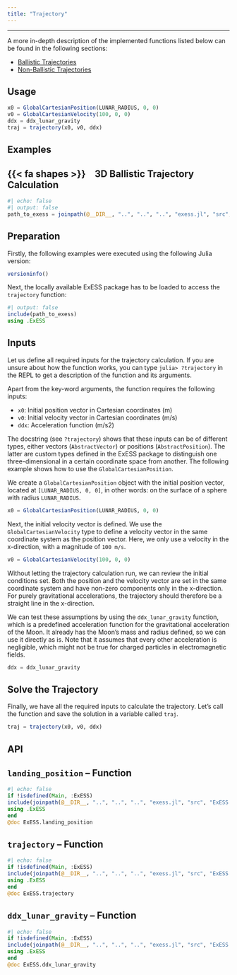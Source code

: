 ```yaml
---
title: "Trajectory"
---
```

---

A more in-depth description of the implemented functions listed below can be found in the following sections:

* [Ballistic Trajectories](/documentation/trajectories/ballistic_trajectories.qmd)
* [Non-Ballistic Trajectories](/documentation/trajectories/non-ballistic_trajectories.qmd)


## Usage

```julia
x0 = GlobalCartesianPosition(LUNAR_RADIUS, 0, 0)
v0 = GlobalCartesianVelocity(100, 0, 0)
ddx = ddx_lunar_gravity
traj = trajectory(x0, v0, ddx)
```


## Examples

::: {.callout-note collapse="true" icon=false}

# {{< fa shapes >}} &ensp; 3D Ballistic Trajectory Calculation

```julia
#| echo: false
#| output: false
path_to_exess = joinpath(@__DIR__, "..", "..", "..", "exess.jl", "src", "ExESS.jl")
```

## Preparation

Firstly, the following examples were executed using the following Julia version:
```julia
versioninfo()
```

Next, the locally available ExESS package has to be loaded to access the `trajectory` function:
```julia
#| output: false
include(path_to_exess)
using .ExESS
```

## Inputs

Let us define all required inputs for the trajectory calculation. If you are unsure about how the function works, you can type `julia> ?trajectory` in the REPL to get a description of the function and its arguments.

Apart from the key-word arguments, the function requires the following inputs:

* `x0`: Initial position vector in Cartesian coordinates (m)
* `v0`: Initial velocity vector in Cartesian coordinates (m/s)
* `ddx`: Acceleration function (m/s2)

The docstring (see `?trajectory`) shows that these inputs can be of different types, either vectors (`AbstractVector`) or positions (`AbstractPosition`). The latter are custom types defined in the ExESS package to distinguish one three-dimensional in a certain coordinate space from another. The following example shows how to use the `GlobalCartesianPosition`.

We create a `GlobalCartesianPosition` object with the initial position vector, located at `[LUNAR_RADIUS, 0, 0]`, in other words: on the surface of a sphere with radius `LUNAR_RADIUS`.
```julia
x0 = GlobalCartesianPosition(LUNAR_RADIUS, 0, 0)
```

Next, the initial velocity vector is defined. We use the `GlobalCartesianVelocity` type to define a velocity vector in the same coordinate system as the position vector. Here, we only use a velocity in the x-direction, with a magnitude of `100 m/s`.
```julia
v0 = GlobalCartesianVelocity(100, 0, 0)
```

Without letting the trajectory calculation run, we can review the initial conditions set. Both the position and the velocity vector are set in the same coordinate system and have non-zero components only in the x-direction. For purely gravitational accelerations, the trajectory should therefore be a straight line in the x-direction.

We can test these assumptions by using the `ddx_lunar_gravity` function, which is a predefined acceleration function for the gravitational acceleration of the Moon. It already has the Moon's mass and radius defined, so we can use it directly as is. Note that it assumes that every other acceleration is negligible, which might not be true for charged particles in electromagnetic fields.
```julia
ddx = ddx_lunar_gravity
```


## Solve the Trajectory


Finally, we have all the required inputs to calculate the trajectory. Let's call the function and save the solution in a variable called `traj`.
```julia
traj = trajectory(x0, v0, ddx)
```

:::

## API

::: {.callout-note appearance="simple" icon=false}
# ``landing_position`` -- Function
```julia
#| echo: false
if !isdefined(Main, :ExESS)
include(joinpath(@__DIR__, "..", "..", "..", "exess.jl", "src", "ExESS.jl"))
using .ExESS
end
@doc ExESS.landing_position
```
:::

::: {.callout-note appearance="simple" icon=false}
# ``trajectory`` -- Function
```julia
#| echo: false
if !isdefined(Main, :ExESS)
include(joinpath(@__DIR__, "..", "..", "..", "exess.jl", "src", "ExESS.jl"))
using .ExESS
end
@doc ExESS.trajectory
```
:::


::: {.callout-note appearance="simple" icon=false}
# ``ddx_lunar_gravity`` -- Function
```julia
#| echo: false
if !isdefined(Main, :ExESS)
include(joinpath(@__DIR__, "..", "..", "..", "exess.jl", "src", "ExESS.jl"))
using .ExESS
end
@doc ExESS.ddx_lunar_gravity
```
:::